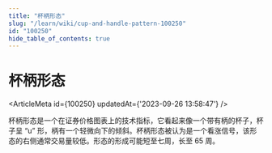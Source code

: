 ```yaml
---
title: "杯柄形态"
slug: "/learn/wiki/cup-and-handle-pattern-100250"
id: "100250"
hide_table_of_contents: true
---
```



# 杯柄形态

<ArticleMeta id={100250} updatedAt={'2023-09-26 13:58:47'} />
<div className='border-solid border-b border-t-0 my-4 border-[var(--ifm-color-gray-300)]' />

杯柄形态是一个在证券价格图表上的技术指标，它看起来像一个带有柄的杯子，杯子呈 “u” 形，柄有一个轻微向下的倾斜。杯柄形态被认为是一个看涨信号，该形态的右侧通常交易量较低。形态的形成可能短至七周，长至 65 周。
